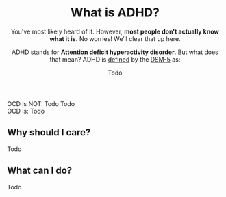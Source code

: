 <Meta
  title="What is ADHD?"
  description="ADHD is misunderstood. Find out more here."
  social="/social/adhd.jpg"
/>

<Header>

# What is ADHD?

You've most likely heard of it. However, **most people don't actually know what it is.** No worries! We’ll clear that up here.

ADHD stands for **Attention deficit hyperactivity disorder**. But what does that mean? ADHD is [defined](https://www.ncbi.nlm.nih.gov/books/NBK519704/table/ch3.t13) by the [DSM-5](https://en.wikipedia.org/wiki/DSM-5) as:

<Definition>
<DefinitionItem summary="Todo">

Todo

</DefinitionItem>

</Definition>

</Header>

<Box>
<div>
<IconHeading url="/icons/cross.svg" alt="Cross icon">OCD is NOT:</IconHeading>

<Definition>
  <DefinitionItem summary="Not being hyper active 24/7">
   Todo
  </DefinitionItem>
  <DefinitionItem summary="Todo">
    Todo
  </DefinitionItem>
</Definition>
</div>

<div>
<IconHeading url="/icons/check.svg" alt="Check icon">OCD is:</IconHeading>

<Definition>
    <DefinitionItem summary="Todo">Todo</DefinitionItem>
</Definition>
</div>

</Box>

<Section>

## Why should I care?

Todo

</Section>

<Section>

## What can I do?

Todo

</Section>
